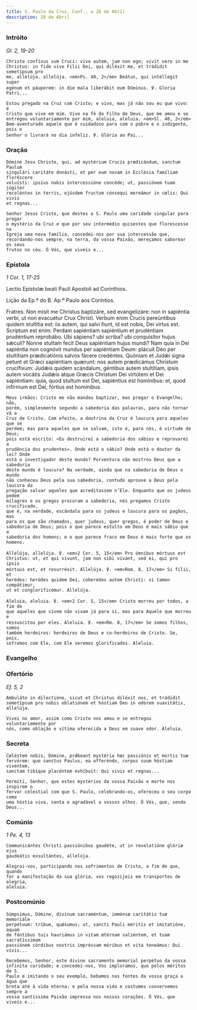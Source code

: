 ```yaml
---
title: S. Paulo da Cruz, Conf., a 28 de Abril
description: 28 de Abril
---
```


### Intróito

<em>Gl. 2, 19-20</em>

<div class="side-by-side not-content">

    Christo confíxus sum Cruci: vivo autem, jam non ego; vivit vero in me
    Christus: in fide vivo Filii Dei, qui diléxit me, et trádidit semetípsum pro
    me, allelúja. allelúja. <em>Ps. 40, 2</em> Beátus, qui intéllegit super
    egénum et páuperem: in die mala liberábit eum Dóminus. ℣. Gloria Patri...

    Estou pregado na Cruz com Cristo; e vivo, mas já não sou eu que vivo: é
    Cristo que vive em mim. Vivo na fé do Filho de Deus, que me amou e se
    entregou voluntariamente por mim, aleluia, aleluia. <em>Sl. 40, 2</em>
    Bem-aventurado aquele que é cuidadoso para com o pobre e o indigente, pois o
    Senhor o livrará no dia infeliz. ℣. Glória ao Pai...

</div>

### Oração

<div class="side-by-side not-content">

    Dómine Jesu Christe, qui, ad mystérium Crucis prædicándum, sanctum Paulum
    singulári caritáte donásti, et per eum novam in Ecclésia famíliam floréscere
    voluísti: ipsíus nobis intercessióne concéde; ut, passiónem tuam júgiter
    recoléntes in terris, ejúsdem fructum cónsequi mereámur in cœlis: Qui vivis
    et regnas...

    Senhor Jesus Cristo, que destes a S. Paulo uma caridade singular para pregar
    o mystério da Cruz e que por seu intermédio quisestes que florescesse na
    Igreja uma nova família, concedei-nos por sua intercessão que,
    recordando-nos sempre, na terra, da vossa Paixão, mereçamos saborear os seus
    frutos no céu. Ó Vós, que viveis e...

</div>

### Epístola

<em>1 Cor. 1, 17-25</em>

<div class="side-by-side not-content">

Lectio Epístolæ beati Pauli Apostoli ad Corinthios.

Lição da Ep.ª do B. Ap.º Paulo aos Coríntios.

  <span>
    Fratres: Non misit me Christus baptizáre, sed evangelizáre: non in sapiéntia
    verbi, ut non evacuétur Crux Christi. Verbum enim Crucis pereúntibus quidem
    stultítia est: iis autem, qui salvi fiunt, id est nobis, Dei virtus est.
    Scriptum est enim: Perdam sapiéntiam sapiéntium et prudéntiam prudéntium
    reprobábo. Ubi sápiens? ubi scriba? ubi conquisítor hujus sǽculi? Nonne
    stultam fecit Deus sapiéntiam hujus mundi? Nam quia in Dei sapiéntia non
    cognóvit mundus per sapiéntiam Deum: plácuit Deo per stultítiam
    prædicatiónis salvos fácere credéntes. Quóniam et Judǽi signa petunt et
    Græci sapiéntiam quærunt: nos autem prædicámus Christum crucifíxum: Judǽis
    quidem scándalum, géntibus autem stultítiam, ipsis autem vocátis Judǽis
    atque Græcis Christum Dei virtútem et Dei sapiéntiam: quia, quod stultum est
    Dei, sapiéntius est homínibus: et, quod infírmum est Dei, fórtius est
    homínibus.

    Meus irmãos: Cristo me não mandou baptizar, mas pregar o Evangelho; não,
    porém, simplesmente segundo a sabedoria das palavras, para não tornar vã a
    Cruz de Cristo. Com efeito, a doutrina da Cruz é loucura para aqueles que se
    perdem; mas para aqueles que se salvam, isto é, para nós, é virtude de Deus;
    pois está escrito: «Eu destruirei a sabedoria dos sábios e reprovarei a
    prudência dos prudentes». Onde está o sábio? Onde está o doutor da lei? Onde
    está o investigador deste mundo? Porventura não mostrou Deus que a sabedoria
    deste mundo é loucura? Na verdade, ainda que na sabedoria de Deus o mundo
    não conheceu Deus pela sua sabedoria, contudo aprouve a Deus pela loucura da
    pregação salvar aqueles que acreditassem n’Ele. Enquanto que os judeus pedem
    milagres e os gregos procuram a sabedoria, nós pregamos Cristo crucificado,
    que é, na verdade, escândalo para os judeus e loucura para os pagãos, mas
    para os que são chamados, quer judeus, quer gregos, é poder de Deus e
    sabedoria de Deus; pois o que parece estulto em Deus é mais sábio que a
    sabedoria dos homens; e o que parece fraco em Deus é mais forte que os
    homens.

</div>

<div class="side-by-side not-content">

    Allelúja, allelúja. ℣. <em>2 Cor. 5, 15</em> Pro ómnibus mórtuus est
    Christus: ut, et qui vivunt, jam non sibi vivant, sed ei, qui pro ipsis
    mórtuus est, et resurréxit. Allelúja. ℣. <em>Rom. 8, 17</em> Si fílii, et
    herédes: heródes quidem Dei, coherédes autem Christi: si tamen compátimur,
    ut et conglorificémur. Allelúja.

    Aleluia, aleluia. ℣. <em>2 Cor. 5, 15</em> Cristo morreu por todos, a fim de
    que aqueles que vivem não vivam já para si, mas para Aquele que morreu e
    ressuscitou por eles. Aleluia. ℣. <em>Rm. 8, 17</em> Se somos filhos, somos
    também herdeiros: herdeiros de Deus e co-herdeiros de Cristo. Se, pois,
    sofremos com Ele, com Ele seremos glorificados. Aleluia.

</div>

### Evangelho


<LinkCard href="/missal/santos/02-06-1#evangelho" title="S. Tito, B. e Conf." />

### Ofertório

<em>Ef. 5, 2</em>

<div class="side-by-side not-content">

    Ambuláte in dilectióne, sicut et Christus diléxit nos, et trádidit
    semetípsum pro nobis oblatiónem et hóstiam Deo in odórem suavitátis,
    allelúja.

    Vivei no amor, assim como Cristo nos amou e se entregou voluntariemente por
    nós, como oblação e vítima oferecida a Deus em suave odor. Aleluia.

</div>

### Secreta

<div class="side-by-side not-content">

    Cœléstem nobis, Dómine, prǽbeant mystéria hæc passiónis et mortis tuæ
    fervórem: quo sanctus Paulus, ea offeréndo, corpus suum hóstiam vivéntem,
    sanctam tibíque placéntem exhíbuit: Qui vivis et regnas...

    Permiti, Senhor, que estes mystérios da vossa Paixão e morte nos inspirem o
    fervor celestial com que S. Paulo, celebrando-os, ofereceu o seu corpo como
    uma hóstia viva, santa e agradável a vossos olhos. Ó Vós, que, sendo Deus...

</div>

### Comúnio

<em>1 Pe. 4, 13</em>

<div class="side-by-side not-content">

    Communicántes Christi passiónibus gaudéte, ut in revelatióne glóriæ ejus
    gaudeátis exsultántes, allelúja.

    Alegrai-vos, participando nos sofrimentos de Cristo, a fim de que, quando
    for a manifestação da sua glória, vos regozijeis em transportes de alegria,
    aleluia.

</div>

### Postcomúnio

<div class="side-by-side not-content">

    Súmpsimus, Dómine, divínum sacraméntum, imménsæ caritátis tuæ memoriále
    perpétuum: tríbue, quǽsumus; ut, sancti Pauli méritis et imitatióne, aquam
    de fóntibus tuis hauriámus in vitam ætérnam saliéntem, et tuam sacratíssimam
    passiónem córdibus nostris impréssam móribus et vita teneámus: Qui vivis...

    Recebemos, Senhor, este divino sacramento memorial perpétuo da vossa
    infinita caridade; e concedei-nos, Vos imploramos, que pelos méritos de S.
    Paulo e imitando o seu exemplo, bebamos nas fontes da vossa graça a água que
    brota até à vida eterna; e pela nossa vida e costumes conservemos sempre a
    vossa santíssima Paixão impressa nos nossos corações. Ó Vós, que viveis e...

</div>

